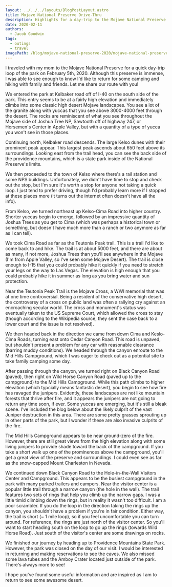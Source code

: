 ```yaml
---
layout: ../../../layouts/BlogPostLayout.astro
title: Mojave National Preserve Drive-Thru
description: Highlights for a day-trip to the Mojave National Preserve
date: 2020-02-11
authors:
  - Jacob Goodwin
tags:
  - outings
  - travel
imagePath: /blog/mojave-national-preserve-2020/mojave-national-preserve-2020-00011
---
```



I traveled with my mom to the Mojave National Preserve for a quick day-trip loop of the park on February 5th, 2020. Although this preserve is immense, I was able to see enough to know I'd like to return for some camping and hiking with family and friends. Let me share our route with you!

We entered the park at Kelbaker road off of I-40 on the south side of the park. This entry seems to be at a fairly high elevation and immediately climbs into some classic high desert Mojave landscapes. You see a lot of the granite along with yuccas that you see above 3000-4000 feet through the desert. The rocks are reminiscent of what you see throughout the Mojave side of Joshua Tree NP, Sawtooth off of highway 247, or Horsemen's Center in Apple Valley, but with a quantity of a type of yucca you won't see in those places.

<BlogImage
  path="/blog/mojave-national-preserve-2020"
  name="mojave-national-preserve-2020-00000"
  caption="Views looking west of Kelbaker road near I-40 looking towards Granite Peak"
/>

Continuing north, Kelbaker road descends. The large Kelso dunes with their prominent peak appear. This largest peak ascends about 650 feet above its surroundings. Looking east from the trail head, you can see the back side of the providence mountains, which is a state park inside of the National Preserve's limits.

<BlogImage
  path="/blog/mojave-national-preserve-2020"
  name="mojave-national-preserve-2020-00002"
  caption="Kelso Dunes from near the trailhead"
/>

<BlogImage
  path="/blog/mojave-national-preserve-2020"
  name="mojave-national-preserve-2020-00001"
  caption="Providence Mountains viewed from the Kelso Dunes Trailhead"
/>

We then proceeded to the town of Kelso where there's a rail station and some NPS buildings. Unfortunately, we didn't have time to stop and check out the stop, but I'm sure it's worth a stop for anyone not taking a quick loop. I just tend to prefer driving, though I'd probably learn more if I stopped at these places more (it turns out the internet often doesn't have all the info).

From Kelso, we turned northeast up Kelso-Cima Road into higher country. Shorter yuccas begin to emerge, followed by an impressive quantity of Joshua Trees as you get to Cima (which was perhaps a historical town or something, but doesn't have much more than a ranch or two anymore as far as I can tell).

<BlogImage
  path="/blog/mojave-national-preserve-2020"
  name="mojave-national-preserve-2020-00003"
  caption="Just off Cima Rd near Cima, looking South towards Mid Hills Campground"
/>

We took Cima Road as far as the Teutonia Peak trail. This is a trail I'd like to come back to and hike. The trail is at about 5000 feet, and there are about as many, if not more, Joshua Trees than you'll see anywhere in the Mojave (I'm from Apple Valley, so I've seen some Mojave Desert). The trail is close enough to I-15 that you could probably hike it quickly if you need to stretch your legs on the way to Las Vegas. The elevation is high enough that you could probably hike it in summer as long as you bring water and sun protection.

Near the Teutonia Peak Trail is the Mojave Cross, a WWI memorial that was at one time controversial. Being a resident of the conservative high desert, the controversy of a cross on public land was often a rallying cry against an encroaching secular world. The cross and monument's status was eventually taken to the US Supreme Court, which allowed the cross to stay (though according to the Wikipedia source, they sent the case back to a lower court and the issue is not resolved).

<BlogImage
  path="/blog/mojave-national-preserve-2020"
  name="mojave-national-preserve-2020-00004"
  caption="Teutonia Peak Trailhead"
/>

<BlogImage
  path="/blog/mojave-national-preserve-2020"
  name="mojave-national-preserve-2020-00005"
  caption="Mojave Memorial Cross"
/>

We then headed back in the direction we came from down Cima and Keslo-Cima Roads, turning east onto Cedar Canyon Road. This road is unpaved, but shouldn't present a problem for any car with reasonable clearance (barring muddy conditions). We headed through the canyon enroute to the Mid Hills Campground, which I was eager to check out as a potential site to take family camping some day.

<BlogImage
  path="/blog/mojave-national-preserve-2020"
  name="mojave-national-preserve-2020-00006"
  caption="Wash and Hills off of Cedar Canyon Road"
/>

After passing through the canyon, we turned right on Black Canyon Road (paved), then right on Wild Horse Canyon Road (paved up to the campground) to the Mid Hills Campground. While this path climbs to higher elevation (which typcially means fantastic desert), you begin to see how fire has ravaged the junipers. Evidently, these landscapes are not like mountain forests that thrive after fire, and it appears the junipers are not going to return any time soon, if ever. Some yuccas are emerging, but it's still a bleak scene. I've included the blog below about the likely culprit of the vast Juniper destruction in this area. There are some pretty grasses sprouting up in other parts of the park, but I wonder if these are also invasive culprits of the fire.

The Mid Hills Campground appears to be near ground-zero of the fire. However, there are still great views from the high elevation along with some living junipers to provide shade toward the back of the campground. If you take a short walk up one of the prominences above the campground, you'll get a great view of the preserve and surroundings. I could even see as far as the snow-capped Mount Charleston in Nevada.

<BlogImage
  path="/blog/mojave-national-preserve-2020"
  name="mojave-national-preserve-2020-00008"
  caption="Patch of still-living trees in Mid Hills Campground"
/>

<BlogImage
  path="/blog/mojave-national-preserve-2020"
  name="mojave-national-preserve-2020-00007"
  caption="Boulders near Mid Hills Campground. In the foreground you can just make out burned junipers."
/>

We continued down Black Canyon Road to the Hole-in-the-Wall Visitors Center and Campground. This appears to be the busiest campground in the park with many parked trailers and campers. Near the visitor center is a popular little trail through a narrow canyon (the hole in the wall). The trail features two sets of rings that help you climb up the narrow gaps. I was a little timid climbing down the rings, but in reality it wasn't too difficult. I am a poor scrambler. If you do the loop in the direction taking the rings up the canyon, you shouldn't have a problem if you're in fair condition. Either way, the trail is short (~ 1 mile loop), so if you feel uncomfortable you can turn around. For reference, the rings are just north of the visitor center. So you'll want to start heading south on the loop to go up the rings (towards Wild Horse Road). Just south of the visitor's center are some drawings on rocks.

<BlogImage
  path="/blog/mojave-national-preserve-2020"
  name="mojave-national-preserve-2020-00009"
  caption="Hole-in-the-Wall Canyon"
/>

<BlogImage
  path="/blog/mojave-national-preserve-2020"
  name="mojave-national-preserve-2020-00010"
  caption="Rings on Hole-in-the-Wall Trail"
/>

<BlogImage
  path="/blog/mojave-national-preserve-2020"
  name="mojave-national-preserve-2020-00012"
  caption="Panorama looking back into the canyon - overexposed much?"
/>

<BlogImage
  path="/blog/mojave-national-preserve-2020"
  name="mojave-national-preserve-2020-00013"
  caption="Emerging from Hole-in-the-Wall Canyon. Kind of pretty... but maybe all this grass is bad news."
/>

<BlogImage
  path="/blog/mojave-national-preserve-2020"
  name="mojave-national-preserve-2020-00014"
  caption="Rock carvings on loop trail"
/>

We finished our journey by heading up to Providence Mountains State Park. However, the park was closed on the day of our visit. I would be interested in returning and making reservations to see the caves. We also missed some lava tubes and the Amboy Crater located just outside of the park. There's always more to see!

<BlogImage
  path="/blog/mojave-national-preserve-2020"
  name="mojave-national-preserve-2020-00015"
  caption="Providence Mountains from the state park entry"
/>

I hope you've found some useful information and are inspired as I am to return to see some awesome desert.
